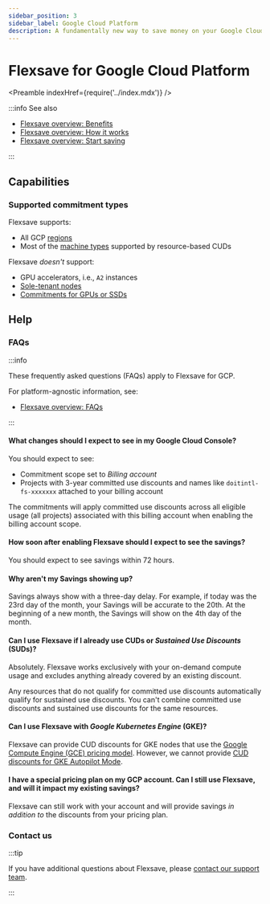 ```yaml
---
sidebar_position: 3
sidebar_label: Google Cloud Platform
description: A fundamentally new way to save money on your Google Cloud Platform workloads without making long-term commitments
---
```



# Flexsave for Google Cloud Platform

<Preamble indexHref={require('../index.mdx')} />

:::info See also

- [Flexsave overview: Benefits](../index.mdx#benefits)
- [Flexsave overview: How it works](../index.mdx#how-it-works)
- [Flexsave overview: Start saving](../index.mdx#start-saving)

:::

## Capabilities

### Supported commitment types

Flexsave supports:

- All GCP [regions](https://cloud.google.com/compute/docs/regions-zones)
- Most of the [machine types](https://cloud.google.com/compute/docs/machine-types) supported by resource-based CUDs

Flexsave _doesn't_ support:

- GPU accelerators, i.e., `A2` instances
- [Sole-tenant nodes](https://cloud.google.com/compute/sole-tenant-pricing)
- [Commitments for GPUs or SSDs](https://cloud.google.com/compute/docs/instances/signing-up-committed-use-discounts#commitments_for_gpus_and_local_ssd)

## Help

### FAQs

:::info

These frequently asked questions (FAQs) apply to Flexsave for GCP.

For platform-agnostic information, see:

- [Flexsave overview: FAQs](../index.mdx#faqs)

:::

#### What changes should I expect to see in my Google Cloud Console?

You should expect to see:

- Commitment scope set to _Billing account_
- Projects with 3-year committed use discounts and names like `doitintl-fs-xxxxxxx` attached to your billing account

The commitments will apply committed use discounts across all eligible usage (all projects) associated with this billing account when enabling the billing account scope.

#### How soon after enabling Flexsave should I expect to see the savings?

You should expect to see savings within 72 hours.

#### Why aren't my Savings showing up?

Savings always show with a three-day delay. For example, if today was the 23rd day of the month, your Savings will be accurate to the 20th. At the beginning of a new month, the Savings will show on the 4th day of the month.

#### Can I use Flexsave if I already use CUDs or _Sustained Use Discounts_ (SUDs)?

Absolutely. Flexsave works exclusively with your on-demand compute usage and excludes anything already covered by an existing discount.

Any resources that do not qualify for committed use discounts automatically qualify for sustained use discounts. You can't combine committed use discounts and sustained use discounts for the same resources.

#### Can I use Flexsave with _Google Kubernetes Engine_ (GKE)?

Flexsave can provide CUD discounts for GKE nodes that use the [Google Compute Engine (GCE) pricing model](https://cloud.google.com/compute/docs/instances/signing-up-committed-use-discounts#restrictions). However, we cannot provide [CUD discounts for GKE Autopilot Mode](https://cloud.google.com/kubernetes-engine/cud).

#### I have a special pricing plan on my GCP account. Can I still use Flexsave, and will it impact my existing savings?

Flexsave can still work with your account and will provide savings _in addition to_ the discounts from your pricing plan.

### Contact us

:::tip

If you have additional questions about Flexsave, please [contact our support team](../../services/consulting-support/index.mdx).

:::
